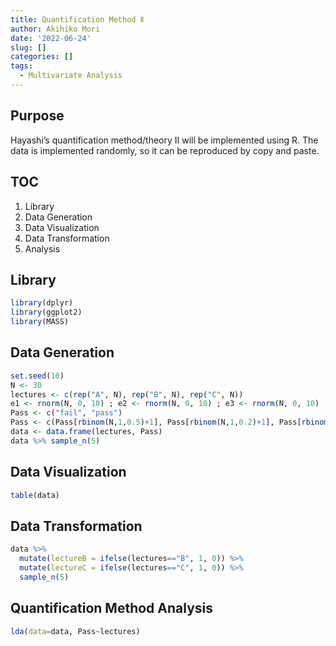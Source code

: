 ```yaml
---
title: Quantification Method Ⅱ
author: Akihiko Mori
date: '2022-06-24'
slug: []
categories: []
tags:
  - Multivariate Analysis
---
```


## Purpose
Hayashi's quantification method/theory Ⅱ will be implemented using R. 
The data is implemented randomly, 
so it can be reproduced by copy and paste.

## TOC
1. Library
2. Data Generation
3. Data Visualization
4. Data Transformation
5. Analysis

## Library
```r
library(dplyr)
library(ggplot2)
library(MASS)
```

## Data Generation
```r
set.seed(10)
N <- 30
lectures <- c(rep("A", N), rep("B", N), rep("C", N))
e1 <- rnorm(N, 0, 10) ; e2 <- rnorm(N, 0, 10) ; e3 <- rnorm(N, 0, 10)
Pass <- c("fail", "pass")
Pass <- c(Pass[rbinom(N,1,0.5)+1], Pass[rbinom(N,1,0.2)+1], Pass[rbinom(N,1,0.8)+1])
data <- data.frame(lectures, Pass)
data %>% sample_n(5)
```


## Data Visualization
```r
table(data)
```

## Data Transformation
```r
data %>%
  mutate(lectureB = ifelse(lectures=="B", 1, 0)) %>%
  mutate(lectureC = ifelse(lectures=="C", 1, 0)) %>%
  sample_n(5)
```


## Quantification Method Analysis
```r
lda(data=data, Pass~lectures)
```